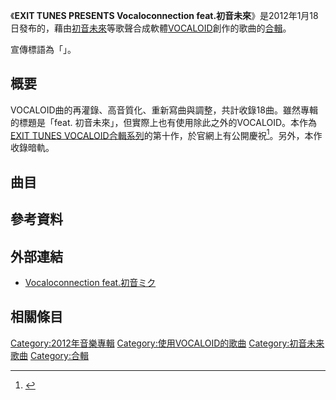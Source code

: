 {{Infobox Album
| Name           = EXIT TUNES PRESENTS Vocaloconnection feat.初音未來
| Type           = [[合輯|合輯]]
| Artist         = Various Artists
| Released       = 2012年8月1日
| Recorded       = 
| Genre          = 
| Length         = 
| Label          = EXIT TUNES
| Producer       = 
| Reviews        = 
| Chart position = * 週榜第5位（[[Oricon公信榜|Oricon公信榜]]）
| Certification  = 
| Last album     = [[EXIT_TUNES_PRESENTS_Vocalodream|EXIT TUNES PRESENTS Vocalodream feat.初音未來]]<br/>（2012年）
| This album     = '''EXIT TUNES PRESENTS Vocaloconnection feat.初音未來'''<br/>（2012年）
| Next album     = [[EXIT_TUNES_PRESENTS_Vocalosensation|EXIT TUNES PRESENTS Vocalosensation feat.初音未來]]<br/>（2013年）
}}

《'''EXIT TUNES PRESENTS Vocaloconnection feat.初音未來'''》是2012年1月18日發布的，藉由[[初音未來|初音未來]]等歌聲合成軟體[[VOCALOID|VOCALOID]]創作的歌曲的[[合輯|合輯]]。<!--發售元[[EXIT_TUNES|EXIT TUNES]]、販售元[[波麗佳音|波麗佳音]]。-->

宣傳標語為「{{nihongo|初音未來，連繫奇蹟、演奏未來──|初音ミク、繋がる奇跡 奏でる未来―}}」。

==概要==
VOCALOID曲的再灌錄、高音質化、重新寫曲與調整，共計收錄18曲。雖然專輯的標題是「feat. 初音未來」，但實際上也有使用除此之外的VOCALOID。本作為[[EXIT_TUNES_VOCALOID合輯系列|EXIT TUNES VOCALOID合輯系列]]的第十作，於官網上有公開慶祝<ref>{{Cite web |url=http://exittunesvocalo10th.com/ |title=EXIT TUNES Vocaloid Compilation 10th Album Anniversary!! |accessdate=2014-05-06 |archive-date=2014-05-17 |archive-url=https://web.archive.org/web/20140517121311/http://exittunesvocalo10th.com/ |dead-url=yes }}</ref>。另外，本作收錄暗軌。

== 曲目 ==
{{tracklist
| collapsed       = 
| headline        = 
| extra_column    = 
| total_length    =

| title1 = {{lang|ja|イカサマライフゲイム}}
| longnote1 = 
| writer1 = [[kemu|kemu]] feat.GUMI
| length1 = 

| title2 = Crazy ∞ nighT
| longnote2 = 本曲為Bad ∞ End ∞ Night的續集。
| writer2 = {{lang|ja|ひとしずくP×やま△ feat. 初音ミク、鏡音リン・レン、巡音ルカ、KAITO、MEIKO、GUMI、神威がくぽ（作曲・作詞：ひとしずく 編曲・MIX：やま△）}}
| length2 = 

| title3 = {{lang|ja|セツナトリップ}}
| longnote3 = 
| writer3 = [[Last_Note.|Last Note.]] feat.GUMI
| length3 = 

| title4 = {{Lang|ja|こちら、幸福安心委員会です。}}
| longnote4 = 本作有發售相關小說（ISBN 978-4-569809663）。
| writer4 = {{Lang|ja|うたたP feat.初音ミク（作曲：うたたP 作詞：鳥居羊）}}
| length4 = 

| title5 = {{lang|ja|ハートブレイク・ヘッドライン}}
| note5 = 
| writer5 = [[40mP|40mP]] feat.GUMI
| length5 = 

| title6 = {{lang|ja|六兆年と一夜物語}}
| longnote6 = 
| writer6 = kemu feat.IA
| length6 = 

| title7 = Black Board
| longnote7 = 
| writer7 = {{Lang|ja|蝶々P feat. 初音ミク（作曲・作詞：papiyon）}}
| length7 = 

| title8 = {{lang|ja|恋愛勇者}}
| note8 = 
| writer8 = Last Note. feat.GUMI
| length8 = 

| title9 = {{Lang|ja|0→∞への跳動（from 初音ミクの消失小説版）}}
| note9 = 與作者執筆的小說「{{lang|ja|初音ミクの消失-小説版-}}」（ISBN 978-4758043564）有關的樂曲。
| writer9 = {{lang|ja|cosMo@暴走P feat.初音ミク}}
| length9 = 

| title10 = moon
| note10 = 
| writer10 = {{Lang|ja|iroha(sasaki) feat.初音ミク（作曲：iroha(sasaki) 作詞：はっか）}}
| length10 = 

| title11 = {{Lang|ja|マジカル☆ぬこレンレン}}
| longnote11 = 
| writer11 = {{Lang|ja|オワタP feat. 鏡音レン（作曲・作詞：オワタP 原案：魔法少年ぬこレンレン）}}
| length11 = 

| title12 = {{lang|ja|のろいのめか゛ね 〜 stray girl in her lenses}}
| note12 = 
| writer12 = {{Lang|ja|ぶっちぎりP feat.鏡音リン}}
| length12 = 

| title13 = DIVERSITY
| note13 = 
| writer13 = yanagi feat.KAITO
| length13 = 

| title14 = {{lang|ja|魔女ザルムホーファーの逃亡}}
| longnote14 = 
| writer14 = {{lang|ja|mothy_悪ノP feat.MEIKO}}
| length14 = 

| title15 = {{lang|ja|再教育}}
| longnote15 = 
| writer15 = {{Lang|ja|Neru feat.鏡音リン、鏡音レン}}
| length15 = 

| title16 = {{lang|ja|見世物ライフ}}
| note16 = 
| writer16 = {{Lang|ja|otetsu × 164 × 蝶々P feat.巡音ルカ（作曲：otetsu 作詞：164 ギターアレンジ：otetsu、164 ピアノアレンジ：蝶々P）}}
| length16 = 

| title17 = {{lang|ja|風待ちハローワールド}}
| note17 = 
| writer17 = {{Lang|ja|add9(ヘリP) feat.初音ミク（作曲：かなき 作詞：add9（ヘリP））}}
| length17 = 

| title18 = bitter
| longnote18 = 
| writer18 = {{Lang|ja|keeno feat.初音ミク}}
| length18 = 
}}

==參考資料==
{{reflist}}

==外部連結==
* [https://web.archive.org/web/20120809024029/http://vocaloconnection.com/ Vocaloconnection feat.初音ミク]

==相關條目==

{{EXIT TUNESボカロコンピシリーズ}}

[[Category:2012年音樂專輯|Category:2012年音樂專輯]]
[[Category:使用VOCALOID的歌曲|Category:使用VOCALOID的歌曲]]
[[Category:初音未来歌曲|Category:初音未来歌曲]]
[[Category:合輯|Category:合輯]]